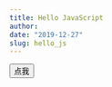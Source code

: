 ```yaml
---
title: Hello JavaScript
author:  
date: "2019-12-27"
slug: hello_js
---
```


<html>
<head>
<meta charset="utf-8">
<title>测试实例</title>
<script>
function myFunction()
{
    alert("Hello World!");
}
</script>
</head>
 
<body>
<button onclick="myFunction()">点我</button>
</body>
</html>